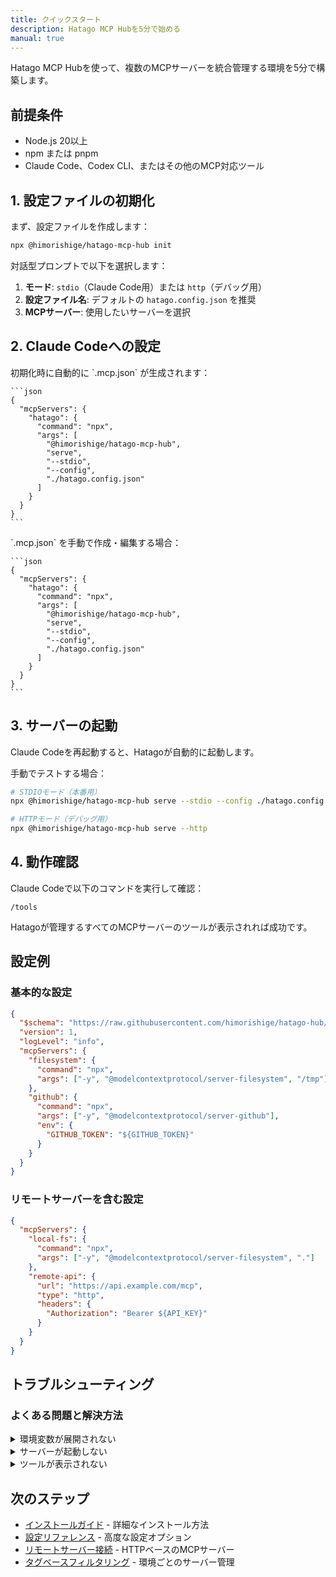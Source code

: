 ```yaml
---
title: クイックスタート
description: Hatago MCP Hubを5分で始める
manual: true
---
```



Hatago MCP Hubを使って、複数のMCPサーバーを統合管理する環境を5分で構築します。

## 前提条件

- Node.js 20以上
- npm または pnpm
- Claude Code、Codex CLI、またはその他のMCP対応ツール

## 1. 設定ファイルの初期化

まず、設定ファイルを作成します：

```bash
npx @himorishige/hatago-mcp-hub init
```

対話型プロンプトで以下を選択します：

1. **モード**: `stdio`（Claude Code用）または `http`（デバッグ用）
2. **設定ファイル名**: デフォルトの `hatago.config.json` を推奨
3. **MCPサーバー**: 使用したいサーバーを選択

## 2. Claude Codeへの設定

<Tabs>
  <TabItem label="自動設定">
    初期化時に自動的に `.mcp.json` が生成されます：

    ```json
    {
      "mcpServers": {
        "hatago": {
          "command": "npx",
          "args": [
            "@himorishige/hatago-mcp-hub",
            "serve",
            "--stdio",
            "--config",
            "./hatago.config.json"
          ]
        }
      }
    }
    ```

</TabItem>
  <TabItem label="手動設定">
    `.mcp.json` を手動で作成・編集する場合：

    ```json
    {
      "mcpServers": {
        "hatago": {
          "command": "npx",
          "args": [
            "@himorishige/hatago-mcp-hub",
            "serve",
            "--stdio",
            "--config",
            "./hatago.config.json"
          ]
        }
      }
    }
    ```

</TabItem>
</Tabs>

## 3. サーバーの起動

Claude Codeを再起動すると、Hatagoが自動的に起動します。

手動でテストする場合：

```bash
# STDIOモード（本番用）
npx @himorishige/hatago-mcp-hub serve --stdio --config ./hatago.config.json

# HTTPモード（デバッグ用）
npx @himorishige/hatago-mcp-hub serve --http
```

## 4. 動作確認

Claude Codeで以下のコマンドを実行して確認：

```
/tools
```

Hatagoが管理するすべてのMCPサーバーのツールが表示されれば成功です。

## 設定例

### 基本的な設定

```json
{
  "$schema": "https://raw.githubusercontent.com/himorishige/hatago-hub/main/schemas/config.schema.json",
  "version": 1,
  "logLevel": "info",
  "mcpServers": {
    "filesystem": {
      "command": "npx",
      "args": ["-y", "@modelcontextprotocol/server-filesystem", "/tmp"]
    },
    "github": {
      "command": "npx",
      "args": ["-y", "@modelcontextprotocol/server-github"],
      "env": {
        "GITHUB_TOKEN": "${GITHUB_TOKEN}"
      }
    }
  }
}
```

### リモートサーバーを含む設定

```json
{
  "mcpServers": {
    "local-fs": {
      "command": "npx",
      "args": ["-y", "@modelcontextprotocol/server-filesystem", "."]
    },
    "remote-api": {
      "url": "https://api.example.com/mcp",
      "type": "http",
      "headers": {
        "Authorization": "Bearer ${API_KEY}"
      }
    }
  }
}
```

## トラブルシューティング

### よくある問題と解決方法

<details>
<summary>環境変数が展開されない</summary>

環境変数が設定されているか確認：

```bash
echo $GITHUB_TOKEN
```

設定されていない場合は、エクスポート：

```bash
export GITHUB_TOKEN="your-token-here"
```

またはデフォルト値を使用：

```json
{
  "env": {
    "GITHUB_TOKEN": "${GITHUB_TOKEN:-default-value}"
  }
}
```

</details>

<details>
<summary>サーバーが起動しない</summary>

1. Node.jsバージョンを確認：

   ```bash
   node --version  # v20以上が必要
   ```

2. ログレベルを上げてデバッグ：

   ```bash
   npx @himorishige/hatago-mcp-hub serve --verbose
   ```

3. 設定ファイルの検証：
   ```bash
   cat hatago.config.json | jq .  # JSON構文チェック
   ```

</details>

<details>
<summary>ツールが表示されない</summary>

1. 内部ステータスツールで確認：

   ```
   _internal_hatago_status
   ```

2. 個別サーバーの状態を確認
3. 必要に応じて設定をリロード：
   ```
   _internal_hatago_reload
   ```

</details>

## 次のステップ

- [インストールガイド](/ja/getting-started/installation/) - 詳細なインストール方法
- [設定リファレンス](/ja/reference/config/) - 高度な設定オプション
- [リモートサーバー接続](/ja/how-to/remote-servers/) - HTTPベースのMCPサーバー
- [タグベースフィルタリング](/ja/how-to/tag-filtering/) - 環境ごとのサーバー管理

